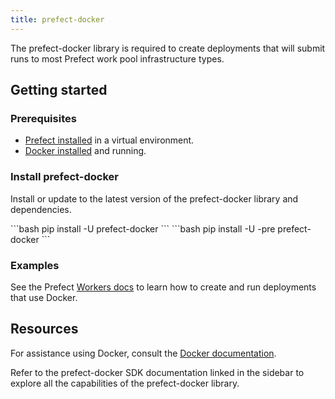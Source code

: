 ```yaml
---
title: prefect-docker
---
```


The prefect-docker library is required to create deployments that will submit runs to most Prefect work pool infrastructure types.


## Getting started

### Prerequisites

- [Prefect installed](3.0rc/get-started/install) in a virtual environment.
- [Docker installed](https://www.docker.com/) and running.

### Install prefect-docker


Install or update to the latest version of the prefect-docker library and dependencies.

<Tabs>
    <Tab title="Prefect 2">
    ```bash
    pip install -U prefect-docker
    ```
    </Tab>
    <Tab title="Prefect 3">
    ```bash
    pip install -U -pre prefect-docker
    ```
    </Tab>
</Tabs>

### Examples
See the Prefect [Workers docs](/3.0rc/deploy/infrastructure-examples/docker) to learn how to create and run deployments that use Docker.

## Resources

For assistance using Docker, consult the [Docker documentation](https://docs.docker.com/).

Refer to the prefect-docker SDK documentation linked in the sidebar to explore all the capabilities of the prefect-docker library.
